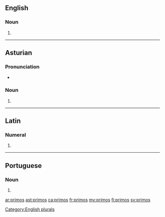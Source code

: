 ==English==

===Noun===
{{head|en}}

# {{plural of|primo}}

[[Category:English plurals]]

----

==Asturian==

===Pronunciation===
* {{IPA|[ˈpɾimos]|lang=ast}}

===Noun===
{{head|ast|noun form|g=m-p}}

# {{plural of|primu|lang=ast|nocat=1}}

----

==Latin==

===Numeral===
{{la-num-form|prīmōs}}

# {{inflection of|prīmus||acc|m|p|lang=la}}

----

==Portuguese==

===Noun===
{{head|pt}} {{m}}

# {{plural of|primo|lang=pt}}

[[ar:primos]]
[[ast:primos]]
[[ca:primos]]
[[fr:primos]]
[[my:primos]]
[[fi:primos]]
[[sv:primos]]